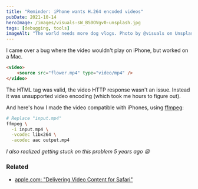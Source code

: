 ```yaml
---
title: "Reminder: iPhone wants H.264 encoded videos"
pubDate: 2021-10-14
heroImage: /images/visuals-sW_BS0OVgv0-unsplash.jpg
tags: [debugging, tools]
imageAlt: "The world needs more dog vlogs. Photo by @visuals on Unsplash"
---
```


I came over a bug where the video wouldn't play on iPhone, but worked on a Mac.

```html
<video>
	<source src="flower.mp4" type="video/mp4" />
</video>
```

The HTML tag was valid, the video HTTP response wasn't an issue. Instead it was unsupported video encoding (which took me hours to figure out).

And here's how I made the video compatible with iPhones, using [ffmpeg](https://www.ffmpeg.org/):

```bash
# Replace "input.mp4"
ffmpeg \
  -i input.mp4 \
  -vcodec libx264 \
  -acodec aac output.mp4
```

_I also realized getting stuck on this problem 5 years ago 😩_

### Related

- [apple.com: "Delivering Video Content for Safari"](https://developer.apple.com/documentation/webkit/delivering_video_content_for_safari)
